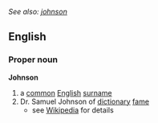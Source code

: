 ''See also: [[johnson]]''
==English==
===Proper noun===
'''Johnson'''
# a [[common]] [[England|English]] [[surname]]
# Dr. Samuel Johnson of [[dictionary]] [[fame]]
#*see [[w:Samuel Johnson|Wikipedia]] for details